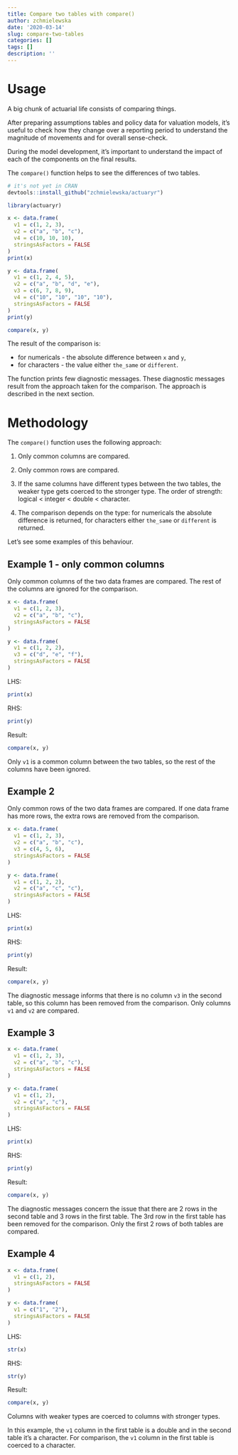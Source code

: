 ```yaml
---
title: Compare two tables with compare()
author: zchmielewska
date: '2020-03-14'
slug: compare-two-tables
categories: []
tags: []
description: ''
---
```


# Usage

A big chunk of actuarial life consists of comparing things.

After preparing assumptions tables and policy data for valuation models,
it's useful to check how they change over a reporting period 
to understand the magnitude of movements and for overall sense-check.

During the model development, it's important to understand the impact
of each of the components on the final results.

The `compare()` function helps to see the differences of two tables.


```r
# it's not yet in CRAN
devtools::install_github("zchmielewska/actuaryr")
```

```r
library(actuaryr)
```

```r
x <- data.frame(
  v1 = c(1, 2, 3),
  v2 = c("a", "b", "c"),
  v4 = c(10, 10, 10),
  stringsAsFactors = FALSE
)
print(x)
```

```r
y <- data.frame(
  v1 = c(1, 2, 4, 5),
  v2 = c("a", "b", "d", "e"),
  v3 = c(6, 7, 8, 9),
  v4 = c("10", "10", "10", "10"),
  stringsAsFactors = FALSE
)
print(y)
```

```r
compare(x, y)
```

The result of the comparison is:

* for numericals - the absolute difference between `x` and `y`,
* for characters - the value either `the_same` or `different`.

The function prints few diagnostic messages. 
These diagnostic messages result from the approach taken for the comparison. 
The approach is described in the next section.

# Methodology

The `compare()` function uses the following approach:

1. Only common columns are compared. 

2. Only common rows are compared. 

3. If the same columns have different types between the two tables, 
the weaker type gets coerced to the stronger type. 
The order of strength: logical < integer < double < character.

4. The comparison depends on the type: 
for numericals the absolute difference is returned, 
for characters either `the_same` or `different` is returned.

Let's see some examples of this behaviour.

## Example 1 - only common columns

Only common columns of the two data frames are compared. 
The rest of the columns are ignored for the comparison.

```r
x <- data.frame(
  v1 = c(1, 2, 3),
  v2 = c("a", "b", "c"),
  stringsAsFactors = FALSE
)

y <- data.frame(
  v1 = c(1, 2, 2),
  v3 = c("d", "e", "f"),
  stringsAsFactors = FALSE
)
```

LHS:

```r
print(x)
```

RHS:

```r
print(y)
```

Result:

```r
compare(x, y)
```

Only `v1` is a common column between the two tables, 
so the rest of the columns have been ignored.

## Example 2
Only common rows of the two data frames are compared. 
If one data frame has more rows, the extra rows are removed 
from the comparison.


```r
x <- data.frame(
  v1 = c(1, 2, 3),
  v2 = c("a", "b", "c"),
  v3 = c(4, 5, 6),
  stringsAsFactors = FALSE
)

y <- data.frame(
  v1 = c(1, 2, 2),
  v2 = c("a", "c", "c"),
  stringsAsFactors = FALSE
)
```

LHS:

```r
print(x)
```

RHS:

```r
print(y)
```

Result:

```r
compare(x, y)
```

The diagnostic message informs that there is no column `v3` in the second table, 
so this column has been removed from the comparison. Only columns `v1` and `v2` 
are compared.

## Example 3

```r
x <- data.frame(
  v1 = c(1, 2, 3),
  v2 = c("a", "b", "c"),
  stringsAsFactors = FALSE
)

y <- data.frame(
  v1 = c(1, 2),
  v2 = c("a", "c"),
  stringsAsFactors = FALSE
)
```

LHS:

```r
print(x)
```

RHS:

```r
print(y)
```

Result:

```r
compare(x, y)
```

The diagnostic messages concern the issue that 
there are 2 rows in the second table and 3 rows in the first table.
The 3rd row in the first table has been removed for the comparison.
Only the first 2 rows of both tables are compared.

## Example 4

```r
x <- data.frame(
  v1 = c(1, 2),
  stringsAsFactors = FALSE
)

y <- data.frame(
  v1 = c("1", "2"),
  stringsAsFactors = FALSE
)
```

LHS:

```r
str(x)
```

RHS:

```r
str(y)
```

Result:

```r
compare(x, y)
```

Columns with weaker types are coerced to columns with stronger types.

In this example, the `v1` column in the first table is a double and
in the second table it's a character.
For comparison, the `v1` column in the first table is coerced to a character.
